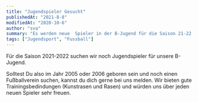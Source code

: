 ---
title: "Jugendspieler Gesucht"
publishedAt: "2021-8-8"
modifiedAt: "2020-10-6"
author: "sva"
summary: "Es werden neue  Spieler in der B-Jugend für die Saison 21-22 gesucht..."
tags: ["Jugendsport", "Fussball"]
---

Für die Saison 2021-2022 suchen wir noch Jugendspieler für unsere B-Jugend.

Solltest Du also im Jahr 2005 oder 2006 geboren sein und noch einen Fußballverein suchen, kannst du dich gerne bei uns melden. 
Wir bieten gute Trainingsbedindungen (Kunstrasen und Rasen) und würden uns über jeden neuen Spieler sehr freuen.